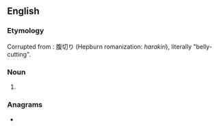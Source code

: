 {{also|harikari}}
==English==

===Etymology===
Corrupted from {{etyl|ja|en}}: 腹切り (Hepburn romanization: ''harakiri''), literally "belly-cutting".

===Noun===
{{en-noun|-}}

# {{lb|en|proscribed}} {{alternative form of|hara-kiri|lang=en}}

===Anagrams===
* {{anagrams|en|a=aahiikrr|hara-kiri|harakiri}}